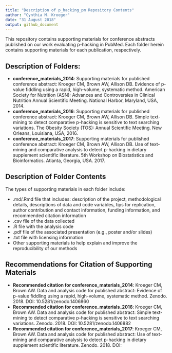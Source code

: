 ```yaml
---
title: "Description of p_hacking_pm Repository Contents"
author: "Cynthia M. Kroeger"
date: "31 August 2018"
output: github_document
---
```


This repository contains supporting materials for conference abstracts published on our work evaluating p-hacking in PubMed. Each folder herein contains supporting materials for each publication, respectively. 


## Description of Folders:

* __conference_materials_2014__: Supporting materials for published conference abstract: Kroeger CM, Brown AW, Allison DB. Evidence of p-value fiddling using a rapid, high-volume, systematic method. American Society for Nutrition (ASN): Advances and Controversies in Clinical Nutrition Annual Scientific Meeting. National Harbor, Maryland, USA, 2014. 
* __conference_materials_2016__: Supporting materials for published conference abstract: Kroeger CM, Brown AW, Allison DB. Simple text-mining to detect comparative p-hacking is sensitive to text searching variations. The Obesity Society (TOS): Annual Scientific Meeting. New Orleans, Louisiana, USA, 2016.
* __conference_materials_2017__: Supporting materials for published conference abstract: Kroeger CM, Brown AW, Allison DB. Use of text-mining and comparative analysis to detect p-hacking in dietary supplement scientific literature. 5th Workshop on Biostatistics and Bioinformatics. Atlanta, Georgia, USA. 2017. 


## Description of Folder Contents 

The types of supporting materials in each folder include: 

* .md/.Rmd file that includes: description of the project, methodological details, descriptions of data and code variables, tips for replication, author contribution and contact information, funding information, and recommended citation information
* .csv file of the data collected 
* .R file with the analysis code
* .pdf file of the associated presentation (e.g., poster and/or slides)
* .txt file with licensing information
* Other supporting materials to help explain and improve the reproducibility of our methods 


## Recommendations for Citation of Supporting Materials  

* __Recommended citation for conference_materials_2014__: Kroeger CM, Brown AW. Data and analysis code for published abstract: Evidence of p-value fiddling using a rapid, high-volume, systematic method. Zenodo. 2018. DOI: 10.5281/zenodo.1406860 
* __Recommended citation for conference_materials_2016__: Kroeger CM, Brown AW. Data and analysis code for published abstract: Simple text-mining to detect comparative p-hacking is sensitive to text searching variations. Zenodo. 2018. DOI: 10.5281/zenodo.1406882 
* __Recommended citation for conference_materials_2017__: Kroeger CM, Brown AW. Data and analysis code for published abstract: Use of text-mining and comparative analysis to detect p-hacking in dietary supplement scientific literature. Zenodo. 2018. DOI:  
